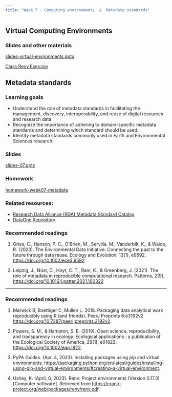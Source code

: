 ```yaml
---
title: "Week 7 - Computing environments  &  Metadata standards"
---
```



## Virtual Computing Environments

### Slides and other materials

[slides-virtual-environments.pptx](slides-renv-07.pptx)

[Class Renv Exercise](virtual-environments-notes.md)


## Metadata standards

### Learning goals

- Understand the role of metadata standards in facilitating the management, discovery, interoperability, and reuse of digital resources and research data.
- Recognize the importance of adhering to domain-specific metadata standards and determining which standard should be used.
- Identify metadata standards commonly used in Earth and Environmental Sciences research.


### Slides

[slides-07.pptx](slides-07.pptx)

### Homework
[homework-week07-metadata](hw-07-1.qmd)

### Related resources:

-   [Research Data Alliance (RDA) Metadata Standard Catalog](https://rdamsc.bath.ac.uk)
-   [DataOne Repository](https://www.dataone.org)

### Recommended readings

1.  Gries, C., Hanson, P. C., O'Brien, M., Servilla, M., Vanderbilt, K., & Waide, R. (2023). The Environmental Data Initiative: Connecting the past to the future through data reuse. Ecology and Evolution, 13(1), e9592. <https://doi.org/10.1002/ece3.9592>

2.  Leipzig, J., Nüst, D., Hoyt, C. T., Ram, K., & Greenberg, J. (2021). The role of metadata in reproducible computational research. Patterns, 2(9), <https://doi.org/10.1016/j.patter.2021.100322>


<hr>

### Recommended readings

1.  Marwick B, Boettiger C, Mullen L. 2018. Packaging data analytical work reproducibly using R (and friends). PeerJ Preprints 6:e3192v2 <https://doi.org/10.7287/peerj.preprints.3192v2>.

2.  Powers, S. M., & Hampton, S. E. (2019). Open science, reproducibility, and transparency in ecology. Ecological applications : a publication of the Ecological Society of America, 29(1), e01822. <https://doi.org/10.1002/eap.1822>.

3.  PyPA Guides. (Apr. 4, 2023). Installing packages using pip and virtual environments. <https://packaging.python.org/en/latest/guides/installing-using-pip-and-virtual-environments/#creating-a-virtual-environment>.

4.  Ushey, K. (April, 6, 2023). Renv: Project environments (Version 0.17.3) \[Computer software\]. Retrieved from <https://cran.r-project.org/web/packages/renv/renv.pdf>.



